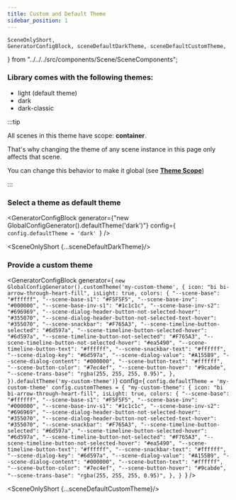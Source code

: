 ```yaml
---
title: Custom and Default Theme
sidebar_position: 1
---
```


    SceneOnlyShort,
    GeneratorConfigBlock, sceneDefaultDarkTheme, sceneDefaultCustomTheme,
} from "../../../src/components/Scene/SceneComponents";

### Library comes with the following themes:

* light (default theme)
* dark
* dark-classic

:::tip

All scenes in this theme have scope: **container**.

That's why changing the theme of any scene instance in this page only affects that scene.

You can change this behavior to make it global (see **[Theme Scope](theme-scope)**)

:::

### Select a theme as default theme

<GeneratorConfigBlock
    generator={"new GlobalConfigGenerator().defaultTheme('dark')"}
    config={
`config.defaultTheme = 'dark'
`} />


<SceneOnlyShort {...sceneDefaultDarkTheme}/>


### Provide a custom theme

<GeneratorConfigBlock
    generator={
`new GlobalConfigGenerator().customTheme('my-custom-theme', {
    icon: "bi bi-arrow-through-heart-fill",
    isLight: true,
    colors: {
        "--scene-base": "#ffffff",
        "--scene-base-s1": "#F5F5F5",
        "--scene-base-inv": "#000000",
        "--scene-base-inv-s1": "#1c1c1c",
        "--scene-base-inv-s2": "#696969",
        "--scene-dialog-header-button-not-selected-hover": "#355070",
        "--scene-dialog-header-button-not-selected-text-hover": "#355070",
        "--scene-snackbar": "#F765A3",
        "--scene-timeline-button-selected": "#6d597a",
        "--scene-timeline-button-selected-hover": "#6d597a",
        "--scene-timeline-button-not-selected": "#F765A3",
        "--scene-timeline-button-not-selected-hover": "#ea5490",
        "--scene-timeline-button-text": "#ffffff",
        "--scene-snackbar-text": "#ffffff",
        "--scene-dialog-key": "#6d597a",
        "--scene-dialog-value": "#A155B9",
        "--scene-dialog-content": "#000000",
        "--scene-button-text": "#ffffff",
        "--scene-button-color": "#7ec4ef",
        "--scene-button-hover": "#9cabde",
        "--scene-trans-base": "rgba(255, 255, 255, 0.95)",
    },
}).defaultTheme('my-custom-theme')`}
    config={
`config.defaultTheme = 'my-custom-theme'
config.customThemes = {
    "my-custom-theme": {
        icon: "bi bi-arrow-through-heart-fill",
        isLight: true,
        colors: {
            "--scene-base": "#ffffff",
            "--scene-base-s1": "#F5F5F5",
            "--scene-base-inv": "#000000",
            "--scene-base-inv-s1": "#1c1c1c",
            "--scene-base-inv-s2": "#696969",
            "--scene-dialog-header-button-not-selected-hover": "#355070",
            "--scene-dialog-header-button-not-selected-text-hover": "#355070",
            "--scene-snackbar": "#F765A3",
            "--scene-timeline-button-selected": "#6d597a",
            "--scene-timeline-button-selected-hover": "#6d597a",
            "--scene-timeline-button-not-selected": "#F765A3",
            "--scene-timeline-button-not-selected-hover": "#ea5490",
            "--scene-timeline-button-text": "#ffffff",
            "--scene-snackbar-text": "#ffffff",
            "--scene-dialog-key": "#6d597a",
            "--scene-dialog-value": "#A155B9",
            "--scene-dialog-content": "#000000",
            "--scene-button-text": "#ffffff",
            "--scene-button-color": "#7ec4ef",
            "--scene-button-hover": "#9cabde",
            "--scene-trans-base": "rgba(255, 255, 255, 0.95)",
        },
    }
`} />


<SceneOnlyShort {...sceneDefaultCustomTheme}/>